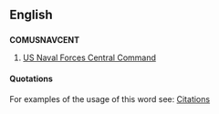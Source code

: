 ==English==

==={{abbreviation}}===
'''COMUSNAVCENT'''

# [[w:U.S. Naval Forces Central Command|US Naval Forces Central Command]]

====Quotations====
For examples of the usage of this word see: [[:Citations:COMUSNAVCENT|Citations]]
